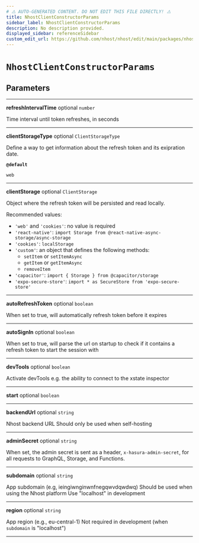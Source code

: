```yaml
---
# ⚠️ AUTO-GENERATED CONTENT. DO NOT EDIT THIS FILE DIRECTLY! ⚠️
title: NhostClientConstructorParams
sidebar_label: NhostClientConstructorParams
description: No description provided.
displayed_sidebar: referenceSidebar
custom_edit_url: https://github.com/nhost/nhost/edit/main/packages/nhost-js/src/utils/types.ts#L42
---
```


# `NhostClientConstructorParams`

## Parameters

---

**<span className="parameter-name">refreshIntervalTime</span>** <span className="optional-status">optional</span> `number`

Time interval until token refreshes, in seconds

---

**<span className="parameter-name">clientStorageType</span>** <span className="optional-status">optional</span> `ClientStorageType`

Define a way to get information about the refresh token and its exipration date.

**`@default`**

`web`

---

**<span className="parameter-name">clientStorage</span>** <span className="optional-status">optional</span> `ClientStorage`

Object where the refresh token will be persisted and read locally.

Recommended values:

- `'web'` and `'cookies'`: no value is required
- `'react-native'`: `import Storage from @react-native-async-storage/async-storage`
- `'cookies'`: `localStorage`
- `'custom'`: an object that defines the following methods:
  - `setItem` or `setItemAsync`
  - `getItem` or `getItemAsync`
  - `removeItem`
- `'capacitor'`: `import { Storage } from @capacitor/storage`
- `'expo-secure-store'`: `import * as SecureStore from 'expo-secure-store'`

---

**<span className="parameter-name">autoRefreshToken</span>** <span className="optional-status">optional</span> `boolean`

When set to true, will automatically refresh token before it expires

---

**<span className="parameter-name">autoSignIn</span>** <span className="optional-status">optional</span> `boolean`

When set to true, will parse the url on startup to check if it contains a refresh token to start the session with

---

**<span className="parameter-name">devTools</span>** <span className="optional-status">optional</span> `boolean`

Activate devTools e.g. the ability to connect to the xstate inspector

---

**<span className="parameter-name">start</span>** <span className="optional-status">optional</span> `boolean`

---

**<span className="parameter-name">backendUrl</span>** <span className="optional-status">optional</span> `string`

Nhost backend URL
Should only be used when self-hosting

---

**<span className="parameter-name">adminSecret</span>** <span className="optional-status">optional</span> `string`

When set, the admin secret is sent as a header, `x-hasura-admin-secret`,
for all requests to GraphQL, Storage, and Functions.

---

**<span className="parameter-name">subdomain</span>** <span className="optional-status">optional</span> `string`

App subdomain (e.g, ieingiwnginwnfnegqwvdqwdwq)
Should be used when using the Nhost platform
Use "localhost" in development

---

**<span className="parameter-name">region</span>** <span className="optional-status">optional</span> `string`

App region (e.g., eu-central-1)
Not required in development (when `subdomain` is "localhost")

---
